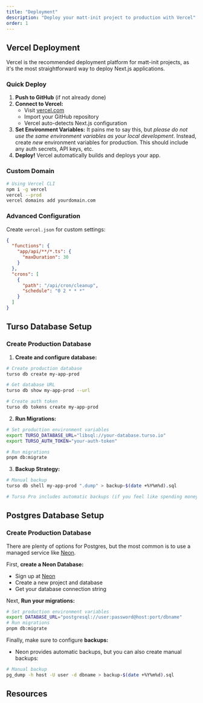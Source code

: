 ```yaml
---
title: "Deployment"
description: "Deploy your matt-init project to production with Vercel"
order: 1
---
```


## Vercel Deployment

Vercel is the recommended deployment platform for matt-init projects, as it's the most straightforward way to deploy Next.js applications.

### Quick Deploy

1. **Push to GitHub** (if not already done)
2. **Connect to Vercel:**
   - Visit [vercel.com](https://vercel.com)
   - Import your GitHub repository
   - Vercel auto-detects Next.js configuration
3. **Set Environment Variables:** It pains me to say this, but *please do not use the same environment variables as your local development*. Instead, create *new* environment variables for production. This should include any auth secrets, API keys, etc.
4. **Deploy!** Vercel automatically builds and deploys your app.

### Custom Domain
```bash
# Using Vercel CLI
npm i -g vercel
vercel --prod
vercel domains add yourdomain.com
```

### Advanced Configuration
Create `vercel.json` for custom settings:

```json
{
  "functions": {
    "app/api/**/*.ts": {
      "maxDuration": 30
    }
  },
  "crons": [
    {
      "path": "/api/cron/cleanup",
      "schedule": "0 2 * * *"
    }
  ]
}
```

## Turso Database Setup

### Create Production Database

1. **Create and configure database:**
```bash
# Create production database
turso db create my-app-prod

# Get database URL
turso db show my-app-prod --url

# Create auth token
turso db tokens create my-app-prod
```

2. **Run Migrations:**
```bash
# Set production environment variables
export TURSO_DATABASE_URL="libsql://your-database.turso.io"
export TURSO_AUTH_TOKEN="your-auth-token"

# Run migrations
pnpm db:migrate
```

3. **Backup Strategy:**
```bash
# Manual backup
turso db shell my-app-prod ".dump" > backup-$(date +%Y%m%d).sql

# Turso Pro includes automatic backups (if you feel like spending money)
```

## Postgres Database Setup

### Create Production Database

There are plenty of options for Postgres, but the most common is to use a managed service like [Neon](https://neon.tech).

First, **create a Neon Database:**
   - Sign up at [Neon](https://neon.tech)
   - Create a new project and database
   - Get your database connection string

Next, **Run your migrations:**
```bash
# Set production environment variables
export DATABASE_URL="postgresql://user:password@host:port/dbname"
# Run migrations
pnpm db:migrate
```
Finally, make sure to configure **backups:**
   - Neon provides automatic backups, but you can also create manual backups:
```bash
# Manual backup
pg_dump -h host -U user -d dbname > backup-$(date +%Y%m%d).sql
```


## Resources

<div className="grid grid-cols-1 md:grid-cols-2 gap-4">
  <CardLink
    href="https://nextjs.org/docs/deployment"
    title="Next.js Deployment Docs"
    description="Official Next.js deployment documentation."
  />
  <CardLink
    href="https://vercel.com/docs"
    title="Vercel Documentation"
    description="Learn how to deploy and manage your Next.js apps on Vercel."
  />
  <CardLink
    href="https://docs.turso.tech/sdk/ts/orm/drizzle"
    title="Turso Deployment Guide"
    description="Official guide for deploying Turso databases."
  />
  <CardLink
    href="https://neon.tech/docs"
    title="Neon Postgres Docs"
    description="Learn how to deploy and manage Postgres databases with Neon."
  />
</div>